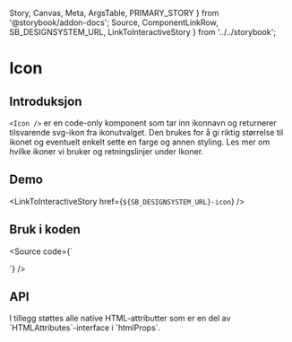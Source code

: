   Story,
  Canvas,
  Meta,
  ArgsTable,
  PRIMARY_STORY
} from '@storybook/addon-docs';
  Source,
  ComponentLinkRow,
  SB_DESIGNSYSTEM_URL,
  LinkToInteractiveStory
} from '../../storybook';

<Meta title="Design system/Icon/API" component={Icon} />

# Icon

<ComponentLinkRow
  docsHref="https://design.domstol.no/987b33f71/p/45ee25-icon"
  githubHref="https://github.com/domstolene/designsystem/tree/master/components/src/components/Icon"
/>

## Introduksjon

`<Icon />` er en code-only komponent som tar inn ikonnavn og returnerer tilsvarende svg-ikon fra <Typography typographyType='a' href='https://domstolene.github.io/designsystem/?path=/story/icons-overview--overview'>ikonutvalget</Typography>. Den brukes for å gi riktig størrelse til ikonet og eventuelt enkelt sette en farge og annen styling. Les mer om hvilke ikoner vi bruker og retningslinjer under <Typography typographyType='a' href='https://design.domstol.no/987b33f71/p/4046f8-ikoner/b/60d80f'>Ikoner</Typography>.

## Demo

<Canvas>
  <Story id="design-system-icon--overview" />
</Canvas>

<Canvas>
  <Story id="design-system-icon--default" />
</Canvas>

<LinkToInteractiveStory href={`${SB_DESIGNSYSTEM_URL}-icon`} />

## Bruk i koden

<Source code={`

<Icon icon={CloseIcon} />
`} />

## API

<ArgsTable story={PRIMARY_STORY} />
I tillegg støttes alle native HTML-attributter som er en del av `HTMLAttributes<HTMLSVGElement>`-interface i `htmlProps`.
